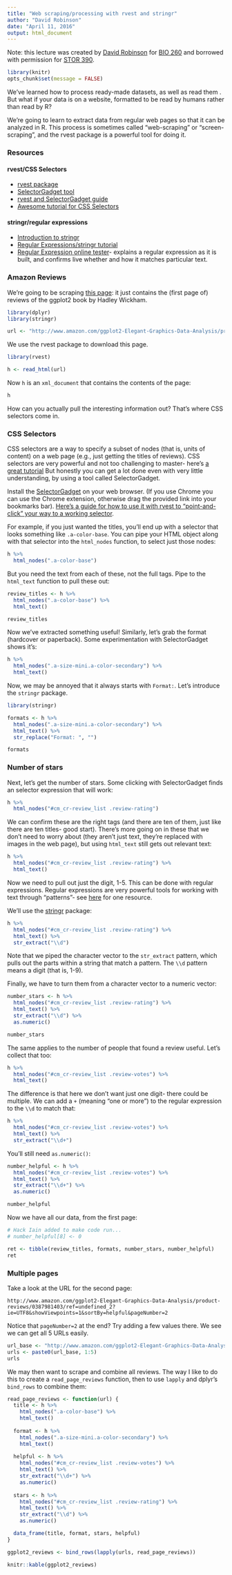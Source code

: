 ```yaml
---
title: "Web scraping/processing with rvest and stringr"
author: "David Robinson"
date: "April 11, 2016"
output: html_document
---
```


Note: this lecture was created by [David Robinson](http://varianceexplained.org/) for [BIO 260](http://datasciencelabs.github.io/) and borrowed with permission for [STOR 390](https://idc9.github.io/stor390/).

```r
library(knitr)
opts_chunk$set(message = FALSE)
```

We've learned how to process ready-made datasets, as well as read them . But what if your data is on a website, formatted to be read by humans rather than read by R?

We're going to learn to extract data from regular web pages so that it can be analyzed in R. This process is sometimes called "web-scraping" or "screen-scraping", and the rvest package is a powerful tool for doing it.

### Resources

#### rvest/CSS Selectors

* [rvest package](https://github.com/hadley/rvest)
* [SelectorGadget tool](http://selectorgadget.com/)
* [rvest and SelectorGadget guide](https://cran.r-project.org/web/packages/rvest/vignettes/selectorgadget.html)
* [Awesome tutorial for CSS Selectors](http://flukeout.github.io/#)

#### stringr/regular expressions

* [Introduction to stringr](https://cran.r-project.org/web/packages/stringr/vignettes/stringr.html)
* [Regular Expressions/stringr tutorial](https://stat545-ubc.github.io/block022_regular-expression.html)
* [Regular Expression online tester](https://regex101.com/#python)- explains a regular expression as it is built, and confirms live whether and how it matches particular text.

### Amazon Reviews

We're going to be scraping [this page](http://www.amazon.com/ggplot2-Elegant-Graphics-Data-Analysis/product-reviews/0387981403/ref=cm_cr_dp_qt_see_all_top?ie=UTF8&showViewpoints=1&sortBy=helpful): it just contains the (first page of) reviews of the ggplot2 book by Hadley Wickham. 

```r
library(dplyr)
library(stringr)

url <- "http://www.amazon.com/ggplot2-Elegant-Graphics-Data-Analysis/product-reviews/0387981403/ref=cm_cr_dp_qt_see_all_top?ie=UTF8&showViewpoints=1&sortBy=helpful"
```

We use the rvest package to download this page.

```r
library(rvest)

h <- read_html(url)
```

Now `h` is an `xml_document` that contains the contents of the page:

```r
h
```

How can you actually pull the interesting information out? That's where CSS selectors come in.

### CSS Selectors

CSS selectors are a way to specify a subset of nodes (that is, units of content) on a web page (e.g., just getting the titles of reviews). CSS selectors are very powerful and not too challenging to master- here's [a great tutorial](http://flukeout.github.io/#) But honestly you can get a lot done even with very little understanding, by using a tool called SelectorGadget.

Install the [SelectorGadget](http://selectorgadget.com/) on your web browser. (If you use Chrome you can use the Chrome extension, otherwise drag the provided link into your bookmarks bar). [Here's a guide for how to use it with rvest to "point-and-click" your way to a working selector](http://selectorgadget.com/).

For example, if you just wanted the titles, you'll end up with a selector that looks something like `.a-color-base`. You can pipe your HTML object along with that selector into the `html_nodes` function, to select just those nodes:

```r
h %>%
  html_nodes(".a-color-base")
```

But you need the text from each of these, not the full tags. Pipe to the `html_text` function to pull these out:

```r
review_titles <- h %>%
  html_nodes(".a-color-base") %>%
  html_text()

review_titles
```

Now we've extracted something useful! Similarly, let's grab the format (hardcover or paperback). Some experimentation with SelectorGadget shows it's:

```r
h %>%
  html_nodes(".a-size-mini.a-color-secondary") %>%
  html_text()
```

Now, we may be annoyed that it always starts with `Format: `. Let's introduce the `stringr` package.

```r
library(stringr)

formats <- h %>%
  html_nodes(".a-size-mini.a-color-secondary") %>%
  html_text() %>%
  str_replace("Format: ", "")

formats
```

### Number of stars

Next, let's get the number of stars. Some clicking with SelectorGadget finds an selector expression that will work:

```r
h %>%
  html_nodes("#cm_cr-review_list .review-rating")
```

We can confirm these are the right tags (and there are ten of them, just like there are ten titles- good start). There's more going on in these that we don't need to worry about (they aren't just text, they're replaced with images in the web page), but using `html_text` still gets out relevant text:

```r
h %>%
  html_nodes("#cm_cr-review_list .review-rating") %>%
  html_text()
```

Now we need to pull out just the digit, 1-5. This can be done with regular expressions. Regular expressions are very powerful tools for working with text through "patterns"- see [here](http://www.regular-expressions.info/) for one resource.

We'll use the [stringr](https://cran.r-project.org/web/packages/stringr/vignettes/stringr.html) package:

```r
h %>%
  html_nodes("#cm_cr-review_list .review-rating") %>%
  html_text() %>%
  str_extract("\\d")
```

Note that we piped the character vector to the `str_extract` pattern, which pulls out the parts within a string that match a pattern. The `\\d` pattern means a digit (that is, 1-9).

Finally, we have to turn them from a character vector to a numeric vector:

```r
number_stars <- h %>%
  html_nodes("#cm_cr-review_list .review-rating") %>%
  html_text() %>%
  str_extract("\\d") %>%
  as.numeric()

number_stars
```

The same applies to the number of people that found a review useful. Let's collect that too:

```r
h %>%
  html_nodes("#cm_cr-review_list .review-votes") %>%
  html_text()
```

The difference is that here we don't want just one digit- there could be multiple. We can add a `+` (meaning "one or more") to the regular expression to the `\\d` to match that:

```r
h %>%
  html_nodes("#cm_cr-review_list .review-votes") %>%
  html_text() %>%
  str_extract("\\d+")
```

You'll still need `as.numeric()`:

```r
number_helpful <- h %>%
  html_nodes("#cm_cr-review_list .review-votes") %>%
  html_text() %>%
  str_extract("\\d+") %>%
  as.numeric()

number_helpful
```

Now we have all our data, from the first page:

```r
# Hack Iain added to make code run...
# number_helpful[8] <- 0
```

```r
ret <- tibble(review_titles, formats, number_stars, number_helpful)
ret
```

### Multiple pages

Take a look at the URL for the second page:

    http://www.amazon.com/ggplot2-Elegant-Graphics-Data-Analysis/product-reviews/0387981403/ref=undefined_2?ie=UTF8&showViewpoints=1&sortBy=helpful&pageNumber=2

Notice that `pageNumber=2` at the end? Try adding a few values there. We see we can get all 5 URLs easily.

```r
url_base <- "http://www.amazon.com/ggplot2-Elegant-Graphics-Data-Analysis/product-reviews/0387981403/ref=undefined_2?ie=UTF8&showViewpoints=1&sortBy=helpful&pageNumber="
urls <- paste0(url_base, 1:5)
urls
```

We may then want to scrape and combine all reviews. The way I like to do this to create a `read_page_reviews` function, then to use `lapply` and dplyr's `bind_rows` to combine them:

```r
read_page_reviews <- function(url) {
  title <- h %>%
    html_nodes(".a-color-base") %>%
    html_text()
  
  format <- h %>%
    html_nodes(".a-size-mini.a-color-secondary") %>%
    html_text()
  
  helpful <- h %>%
    html_nodes("#cm_cr-review_list .review-votes") %>%
    html_text() %>%
    str_extract("\\d+") %>%
    as.numeric()
  
  stars <- h %>%
    html_nodes("#cm_cr-review_list .review-rating") %>%
    html_text() %>%
    str_extract("\\d") %>%
    as.numeric()

  data_frame(title, format, stars, helpful)
}

ggplot2_reviews <- bind_rows(lapply(urls, read_page_reviews))

knitr::kable(ggplot2_reviews)
```